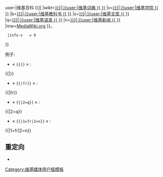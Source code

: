 {{Userbox
  |id       = [[File:Wikimedia logo family complete-2013.svg|45px]]
  |id-c     = #f6f6f6
  |info-c   = #f6f6f6
  |border-c = #bbb
  |border-s = 1
  |info     = 这是一个[[:m:Help:Unified login|全域-{zh-cn:用户;zh-tw:使用者;zh-hk:用戶}-]]帐号，主站在<!--
 -->{{#switch:{{{2|w}}}<!--
    -->|commons=[[:commons:user:{{PAGENAME}}|维基共享资源]]<!--
    -->|meta=[[:meta:user:{{PAGENAME}}|元维基]]<!--
    -->|w=[[:w:{{#if:{{{1|}}}|{{{1}}}:}}user:{{PAGENAME}}|维基百科 ({{{1|zh}}})]]<!--
    -->|wikt=[[:wikt:{{#if:{{{1|}}}|{{{1}}}:}}user:{{PAGENAME}}|维基词典 {{ {{{1|zh}}} }}]]<!--
    -->|v=[[:v:{{#if:{{{1|}}}|{{{1}}}:}}user:{{PAGENAME}}|维基学院 {{ {{{1|zh}}} }}]]<!--
    -->|b=[[:b:{{#if:{{{1|}}}|{{{1}}}:}}user:{{PAGENAME}}|维基教科书 {{ {{{1|zh}}} }}]]<!--
    -->|s=[[:s:{{#if:{{{1|}}}|{{{1}}}:}}user:{{PAGENAME}}|维基文库 {{ {{{1|zh}}} }}]]<!--
    -->|q=[[:q:{{#if:{{{1|}}}|{{{1}}}:}}user:{{PAGENAME}}|维基语录 {{ {{{1|zh}}} }}]]<!--
    -->|n=[[:n:{{#if:{{{1|}}}|{{{1}}}:}}user:{{PAGENAME}}|维基新闻 {{ {{{1|zh}}} }}]]<!--
    -->|mw=[[:mw:user:{{PAGENAME}}|MediaWiki.org]]<!--
  -->}}。
  |info-s   = 9
}}

<noinclude>

{{Clr}}
; 例子:

* « <code><nowiki>{{</nowiki>{{PAGENAME}}<nowiki>}}</nowiki></code> » : 
{{{{PAGENAME}}|}}
{{Clr}}
* « <code><nowiki>{{</nowiki>{{PAGENAME}}|fr<nowiki>}}</nowiki></code> » :
{{{{PAGENAME}}|fr}}
{{Clr}}
* « <code><nowiki>{{</nowiki>{{PAGENAME}}|2=q<nowiki>}}</nowiki></code> » :
{{{{PAGENAME}}|2=q}} 
{{Clr}}
* « <code><nowiki>{{</nowiki>{{PAGENAME}}|1=fr|2=n<nowiki>}}</nowiki></code> » :
{{{{PAGENAME}}|1=fr|2=n}} 
{{Clr}}

== 重定向 ==
* {{Tl|User SUL Box}}
{{Clr}}

[[Category:维基媒体用户框模板]]

</noinclude>